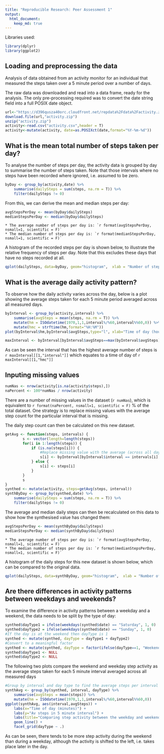 ```yaml
---
title: "Reproducible Research: Peer Assessment 1"
output: 
  html_document:
    keep_md: true
---
```


Libraries used:

```r
library(dplyr)
library(ggplot2)
```

## Loading and preprocessing the data
Analysis of data obtained from an activity monitor for an individual that measured the steps taken over a 5 minute period over a number of days. 

The raw data was downloaded and read into a data frame, ready for the analysis. The only pre-processing required was to convert the date string field into a full POSIX date object.

```r
url<-"https://d396qusza40orc.cloudfront.net/repdata%2Fdata%2Factivity.zip"
download.file(url,"activity.zip")
unzip("activity.zip")
activity<-read.csv("activity.csv",header = T)
activity<-mutate(activity, date=as.POSIXct(date,format="%Y-%m-%d"))
```

## What is the mean total number of steps taken per day?

To analyse the number of steps per day, the activity data is grouped by day to summarise the number of steps taken. Note that those intervals where no steps have been recorded where ignored, i.e. assumed to be zero.

```r
byDay <- group_by(activity,date) %>%
    summarise(dailySteps = sum(steps, na.rm = T)) %>%
    filter(dailySteps != 0)
```

From this, we can derive the mean and median steps per day:

```r
avgStepsPerDay <- mean(byDay$dailySteps)
medianStepsPerDay <- median(byDay$dailySteps)
```

    * The average number of steps per day is: `r format(avgStepsPerDay, nsmall=1, scientific = F)`  
    * The median number of steps per day is: `r format(medianStepsPerDay, nsmall=1, scientific = F)`
  
A histogram of the recorded steps per day is shown below, to illustrate the relative frequency of steps per day. Note that this excludes these days that have no steps recorded at all.

```r
qplot(dailySteps, data=byDay, geom="histogram",  xlab = "Number of steps per day", ylab="How many days", main = "Histogram of daily steps", binwidth=1000)
```

## What is the average daily activity pattern?

To observe how the daily activity varies across the day, below is a plot showing the average steps taken for each 5 minute period averaged across all measured days.

```r
byInterval <- group_by(activity,interval) %>%
    summarise(avgSteps = mean(steps, na.rm = T)) %>%
    mutate(hm = ISOdatetime(1970,1,1,interval%/%60,interval%%60,0)) %>%
    mutate(hmc = strftime(hm,format="%H:%M"))
plot(byInterval$hm,byInterval$avgSteps,type="l", xlab="Time of day (hours)", ylab="Avg steps", main="Average activity by time of day")
```

```r
maxInterval <- byInterval[byInterval$avgSteps==max(byInterval$avgSteps),c("interval","hmc")]
```

As can be seen the interval that has the highest average number of steps is `r maxInterval[[1,"interval"]]` which equates to a time of day of `r maxInterval[[1,"hmc"]]`

## Inputing missing values

```r
numNas <- nrow(activity[is.na(activity$steps),])
naPercent <- 100*numNas / nrow(activity) 
```

There are a number of missing values in the dataset (`r numNas`), which is equivalent to `r format(naPercent, nsmall=1, scientific = F)` % of the total dataset. One strategy is to replace  missing values with the average step count for the particular interval that is missing. 

The daily step count can then be calculated on this new dataset.

```r
getAvg <- function(steps, intervals) {
        s <- vector(length=length(steps))
        for(i in 1:length(steps)) {
            if (is.na(steps[i])) {
                #Replace missing value with the average (across all days) for that interval
                s[i] <- byInterval[byInterval$interval == intervals[i],]$avgSteps
            } else {
                s[i] <- steps[i]
            }
        }
        s
}
synthed <- mutate(activity, steps=getAvg(steps, interval))
synthByDay <- group_by(synthed,date) %>%
    summarise(dailySteps = sum(steps, na.rm = T)) %>%
    filter(dailySteps != 0)
```

The average and median daily steps can then be recalculated on this data to show how the  synthesised value has changed them:

```r
avgStepsPerDay <- mean(synthByDay$dailySteps)
medianStepsPerDay <- median(synthByDay$dailySteps)
```

    * The average number of steps per day is: `r format(avgStepsPerDay, nsmall=1, scientific = F)`  
    * The median number of steps per day is: `r format(medianStepsPerDay, nsmall=1, scientific = F)`

A histogram of the daily steps for this new dataset is shown below, which can be compared to the original data.

```r
qplot(dailySteps, data=synthByDay, geom="histogram",  xlab = "Number of steps per day", ylab="How many days", main = "Histogram of daily steps", binwidth=1000)
```

## Are there differences in activity patterns between weekdays and weekends?

To examine the difference in activity patterns between a weekday and a weekend, the data needs to be split by the type of day:

```r
synthed$dayType1 = ifelse(weekdays(synthed$date) == "Saturday", 1, 0)
synthed$dayType2 = ifelse(weekdays(synthed$date) == "Sunday", 1, 0)
#If the day is at the weekend then dayType is 1
synthed <- mutate(synthed, dayType = dayType1 + dayType2)
#Convert to a meaningful factor
synthed <- mutate(synthed, dayType = factor(ifelse(dayType==1, "Weekend", "Weekday")))
synthed$dayType1 <- NULL
synthed$dayType2 <- NULL
```

The following two plots compare the weekend and weekday step activity as the average steps taken for each 5 minute interval averaged across all measured days

```r
#Group by interval and day type to find the average steps per interval for weekdays and the weekend
synthAvg <- group_by(synthed, interval, dayType) %>% 
    summarise(avgSteps = mean(steps)) %>%
    mutate(hm = ISOdatetime(1970,1,1,interval%/%60,interval%%60,0))
ggplot(synthAvg, aes(interval,avgSteps)) +
    labs(x="Time of day (minutes)") +
    labs(y="Av steps in 5 minute interval") +
    labs(title="Comparing step activity between the weekday and weekend") + 
    geom_line() + 
    facet_grid(dayType ~ .)
```

As can be seen, there tends to be more step activity during the weekend than during a weekday, although the activity is shifted to the left, i.e. takes place later in the day. 
